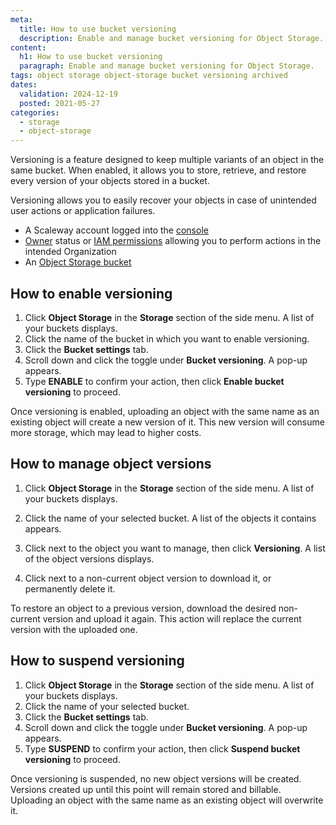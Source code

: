 ```yaml
---
meta:
  title: How to use bucket versioning
  description: Enable and manage bucket versioning for Object Storage.
content:
  h1: How to use bucket versioning
  paragraph: Enable and manage bucket versioning for Object Storage.
tags: object storage object-storage bucket versioning archived
dates:
  validation: 2024-12-19
  posted: 2021-05-27
categories:
  - storage
  - object-storage
---
```


Versioning is a feature designed to keep multiple variants of an object in the same bucket. When enabled, it allows you to store, retrieve, and restore every version of your objects stored in a bucket.

Versioning allows you to easily recover your objects in case of unintended user actions or application failures.

<Macro id="requirements" />

- A Scaleway account logged into the [console](https://console.scaleway.com)
- [Owner](/identity-and-access-management/iam/concepts/#owner) status or [IAM permissions](/identity-and-access-management/iam/concepts/#permission) allowing you to perform actions in the intended Organization
- An [Object Storage bucket](/storage/object/how-to/create-a-bucket/)

## How to enable versioning

1. Click **Object Storage** in the **Storage** section of the side menu. A list of your buckets displays.
2. Click the name of the bucket in which you want to enable versioning.
3. Click the **Bucket settings** tab.
4. Scroll down and click the toggle <Icon name="toggle" /> under **Bucket versioning**. A pop-up appears.
5. Type **ENABLE** to confirm your action, then click **Enable bucket versioning** to proceed.

<Message type="note">
Once versioning is enabled, uploading an object with the same name as an existing object will create a new version of it. This new version will consume more storage, which may lead to higher costs.
</Message>

## How to manage object versions

1. Click **Object Storage** in the **Storage** section of the side menu. A list of your buckets displays.
2. Click the name of your selected bucket. A list of the objects it contains appears.
3. Click <Icon name="more" /> next to the object you want to manage, then click **Versioning**. A list of the object versions displays.

4. Click <Icon name="more" /> next to a non-current object version to download it, or permanently delete it.

<Message type="note">
To restore an object to a previous version, download the desired non-current version and upload it again. This action will replace the current version with the uploaded one. 
</Message>

## How to suspend versioning

1. Click **Object Storage** in the **Storage** section of the side menu. A list of your buckets displays.
2. Click the name of your selected bucket.
3. Click the **Bucket settings** tab.
4. Scroll down and click the toggle <Icon name="toggle" /> under **Bucket versioning**. A pop-up appears.
5. Type **SUSPEND** to confirm your action, then click **Suspend bucket versioning** to proceed.

<Message type="important">
Once versioning is suspended, no new object versions will be created. Versions created up until this point will remain stored and billable. Uploading an object with the same name as an existing object will overwrite it.
</Message>
